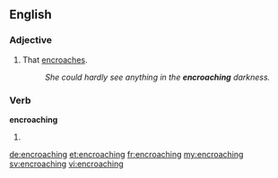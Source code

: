 ==English==

===Adjective===
{{en-adj|-}}

# That [[encroach]]es.
#:''She could hardly see anything in the '''encroaching''' darkness.''

===Verb===
'''encroaching'''

# {{present participle of|encroach|lang=en}}

[[de:encroaching]]
[[et:encroaching]]
[[fr:encroaching]]
[[my:encroaching]]
[[sv:encroaching]]
[[vi:encroaching]]